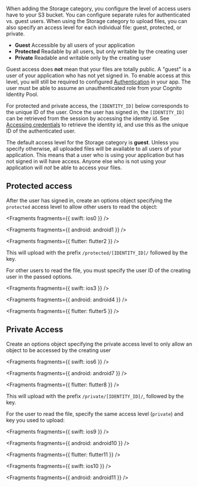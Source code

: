 When adding the Storage category, you configure the level of access users have to your S3 bucket. You can configure separate rules for authenticated vs. guest users. When using the Storage category to upload files, you can also specify an access level for each individual file: guest, protected, or private.

- **Guest** Accessible by all users of your application
- **Protected** Readable by all users, but only writable by the creating user
- **Private** Readable and writable only by the creating user

Guest access does **not** mean that your files are totally public. A "guest" is a user of your application who has not yet signed in. To enable access at this level, you will still be required to configured [Authentication](/gen1/[platform]/prev/build-a-backend/auth/set-up-auth/) in your app. The user must be able to assume an unauthenticated role from your Cognito Identity Pool.

For protected and private access, the `[IDENTITY_ID]` below corresponds to the unique ID of the user. Once the user has signed in, the `[IDENTITY_ID]` can be retrieved from the session by accessing the identity id. See [Accessing credentials](/gen1/[platform]/prev/build-a-backend/auth/accessing-credentials/) to retrieve the identity id, and use this as the unique ID of the authenticated user.

<Callout>

The default access level for the Storage category is **guest**. Unless you specify otherwise, all uploaded files will be available to all users of your application. This means that a user who is using your application but has not signed in will have access. Anyone else who is not using your application will _not_ be able to access your files.

</Callout>

## Protected access

After the user has signed in, create an options object specifying the `protected` access level to allow other users to read the object:


<Fragments fragments={{ swift: ios0 }} />


<Fragments fragments={{ android: android1 }} />


<Fragments fragments={{ flutter: flutter2 }} />

This will upload with the prefix `/protected/[IDENTITY_ID]/` followed by the key.

For other users to read the file, you must specify the user ID of the creating user in the passed options.


<Fragments fragments={{ swift: ios3 }} />


<Fragments fragments={{ android: android4 }} />


<Fragments fragments={{ flutter: flutter5 }} />

## Private Access

Create an options object specifying the private access level to only allow an object to be accessed by the creating user


<Fragments fragments={{ swift: ios6 }} />


<Fragments fragments={{ android: android7 }} />


<Fragments fragments={{ flutter: flutter8 }} />

This will upload with the prefix `/private/[IDENTITY_ID]/`, followed by the key.

For the user to read the file, specify the same access level (`private`) and key you used to upload:


<Fragments fragments={{ swift: ios9 }} />


<Fragments fragments={{ android: android10 }} />


<Fragments fragments={{ flutter: flutter11 }} />


<Fragments fragments={{ swift: ios10 }} />


<Fragments fragments={{ android: android11 }} />
